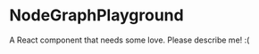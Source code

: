 
<Meta title="@flapjs/modules/node/graph/NodeGraphPlayground"
    component={NodeGraphPlayground}/>

# NodeGraphPlayground

A React component that needs some love. Please describe me! :(

<Props of={NodeGraphPlayground}/>

